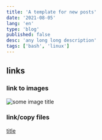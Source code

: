 ```yaml
---
title: 'A template for new posts'
date: '2021-08-05'
lang: 'en'
type: 'blog'
published: false
desc: 'any long long description'
tags: ['bash', 'linux']
---
```


## links

### link to images

![some image title](./path/to/a/pic.jpg)

### link/copy files

[title](./hello-again/index.en.mdx)

